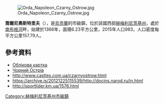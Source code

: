 {{no footnotes|time=2015-09-15T02:12:35+00:00}}
[[Image:Orda_Napoleon_Czarny_Ostrow.jpg|right]]

{{coord|49|30|25|N|26|45|56|E|scale:30000|display=title}}

'''喬爾尼奧斯特里夫'''（{{lang-uk|Чорний Острів}}），是[[烏克蘭|烏克蘭]]的市級鎮，位於該國西部[[赫梅利尼茨基州|赫梅利尼茨基州]]，處於[[南布格河|南布格河]]畔，始建於1366年，面積6.23平方公里，2015年人口983，人口密度每平方公里157.79人。

==參考資料==
* [http://gska2.rada.gov.ua/pls/z7502/A005?rdat1=26.07.2008&rf7571=36958 Облікова картка]{{dead link|date=2017年12月 |bot=InternetArchiveBot |fix-attempted=yes }}
* [http://tuq.in/chornij-ostriv/ Чорний Острів]{{Wayback|url=http://tuq.in/chornij-ostriv/ |date=20090530220706 }}
* http://www.castles.com.ua/czarnyostrow.html{{Wayback|url=http://www.castles.com.ua/czarnyostrow.html |date=20190122183339 }}
* https://archive.is/20121225115539/http://docins.narod.ru/in.html
* http://sportlider.km.ua/1576.html{{Wayback|url=http://sportlider.km.ua/1576.html |date=20160313145628 }}

{{DEFAULTSORT:Чорний Острів}}
[[Category:赫梅利尼茨基州市級鎮|Category:赫梅利尼茨基州市級鎮]]


{{Khmelnytskyi-geo-stub}}